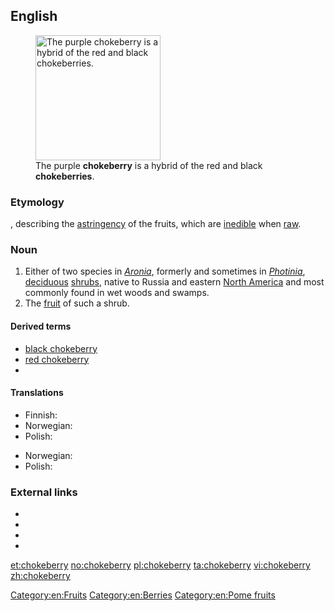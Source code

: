 ==English==
[[Image:Aronia prunifolia0.jpg|thumb|right|200px|The purple '''chokeberry''' is a hybrid of the red and black '''chokeberries'''.]]

===Etymology===
{{compound|choke|berry|lang=en}}, describing the [[astringency]] of the fruits, which are [[inedible]] when [[raw]].

===Noun===
{{en-noun|chokeberries}}
# Either of two species in ''[[Aronia]]'', formerly and sometimes in ''[[Photinia]]'', [[deciduous]] [[shrub]]s, native to Russia and eastern [[North America]] and most commonly found in wet woods and swamps.
# The [[fruit]] of such a shrub.

====Derived terms====
* [[black chokeberry]]
* [[red chokeberry]]
* {{vern|purple chokeberry|pedia=1}}

====Translations====
{{trans-top|decidious shrub in genus ''Aronia''}}
* Finnish: {{t|fi|aronia}}
* Norwegian: {{t|no|svartsurbærbusk|n}}
* Polish: {{t|pl|aronia|f}}
{{trans-mid}}
{{trans-bottom}}

{{trans-top|fruit of such a shrub}}
* Norwegian: {{t|no|svartsurbær|n}}
* Polish: {{t|pl|aronia|f}}
{{trans-mid}}
{{trans-bottom}}

===External links===
* {{pedia}}
* {{specieslite|Aronia}}
* {{commonslite|Category:Aronia}}
* {{R:USDA Plants|PHOTI}}

[[Category:en:Fruits]]
[[Category:en:Berries]]
[[Category:en:Pome fruits]]

[[et:chokeberry]]
[[no:chokeberry]]
[[pl:chokeberry]]
[[ta:chokeberry]]
[[vi:chokeberry]]
[[zh:chokeberry]]